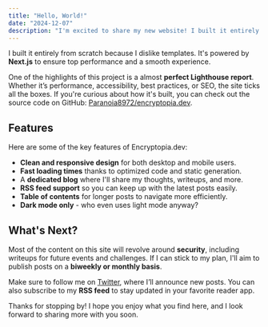 ```yaml
---
title: "Hello, World!"
date: "2024-12-07"
description: "I'm excited to share my new website! I built it entirely from scratch because, frankly, I dislike templates. It's powered by Next.js to ensure top performance and a smooth experience."
---
```


I built it entirely from scratch because I dislike templates. It's powered by **Next.js** to ensure top performance and a smooth experience.

One of the highlights of this project is a almost **perfect Lighthouse report**. Whether it’s performance, accessibility, best practices, or SEO, the site ticks all the boxes. If you're curious about how it's built, you can check out the source code on GitHub: [Paranoia8972/encryptopia.dev](https://github.com/Paranoia8972/encryptopia.dev).

## Features

Here are some of the key features of Encryptopia.dev:
- **Clean and responsive design** for both desktop and mobile users.
- **Fast loading times** thanks to optimized code and static generation.
- A **dedicated blog** where I'll share my thoughts, writeups, and more.
- **RSS feed support** so you can keep up with the latest posts easily.
- **Table of contents** for longer posts to navigate more efficiently.
- **Dark mode only** - who even uses light mode anyway?

## What's Next?

Most of the content on this site will revolve around **security**, including writeups for future events and challenges. If I can stick to my plan, I'll aim to publish posts on a **biweekly or monthly basis**.

Make sure to follow me on [Twitter](https://x.com/Paranoia8972), where I’ll announce new posts. You can also subscribe to my **RSS feed** to stay updated in your favorite reader app.

Thanks for stopping by! I hope you enjoy what you find here, and I look forward to sharing more with you soon.